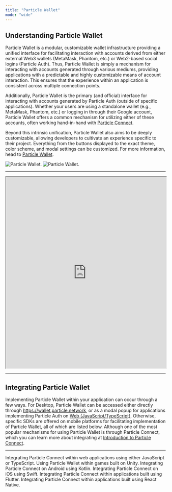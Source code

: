 ```yaml
---
title: "Particle Wallet"
mode: "wide"
---
```


## Understanding Particle Wallet

Particle Wallet is a modular, customizable wallet infrastructure providing a unified interface for facilitating interaction with accounts derived from either external Web3 wallets (MetaMask, Phantom, etc.) or Web2-based social logins (Particle Auth). Thus, Particle Wallet is simply a mechanism for interacting with accounts generated through various mediums, providing applications with a predictable and highly customizable means of account interaction. This ensures that the experience within an application is consistent across multiple connection points.

Additionally, Particle Wallet is the primary (and official) interface for interacting with accounts generated by Particle Auth (outside of specific applications). Whether your users are using a standalone wallet (e.g., MetaMask, Phantom, etc.) or logging in through their Google account, Particle Wallet offers a common mechanism for utilizing either of these accounts, often working hand-in-hand with [Particle Connect](/resources/integrations/waas/connect).

Beyond this intrinsic unification, Particle Wallet also aims to be deeply customizable, allowing developers to cultivate an experience specific to their project. Everything from the buttons displayed to the exact theme, color scheme, and modal settings can be customized. For more information, head to [Particle Wallet](/resources/quickstart/customization/wallet).

<div className="flex justify-center">
<img
  className="block h-64 dark:hidden"
  src="/resources/integrations/waas/images/wallet.png"
  alt="Particle Wallet."
/>
<img
  className="hidden h-64 dark:block"
  src="/resources/integrations/waas/images/wallet.png"
  alt="Particle Wallet."
/>
</div>

***

<iframe 
width="100%"
height="600" 
src="https://wallet.particle.network/?theme=light"
href="https://wallet.particle.network/?theme=light">
</iframe>

***

## Integrating Particle Wallet

Implementing Particle Wallet within your application can occur through a few ways. For Desktop, Particle Wallet can be accessed either directly through https://wallet.particle.network, or as a modal popup for applications implementing Particle Auth on [Web (JavaScript/TypeScript)](/api-reference/auth/desktop-sdks/web). Otherwise, specific SDKs are offered on mobile platforms for facilitating implementation of Particle Wallet, all of which are listed below. Although one of the most popular mechanisms for using Particle Wallet is through Particle Connect, which you can learn more about integrating at [Introduction to Particle Connect](/api-reference/connect/introduction).

***

<CardGroup cols={2}>
  <Card title="Web SDK" href="/api-reference/connect/desktop/web">
    Integrating Particle Connect within web applications using either JavaScript or TypeScript.
  </Card>
  <Card title="Unity SDK" href="/api-reference/connect/mobile/unity">
    Using Particle Wallet within games built on Unity.
  </Card>
   <Card title="Android SDK" href="/api-reference/connect/mobile/android">
    Integrating Particle Connect on Android using Kotlin.
  </Card>
    <Card title="iOS SDK" href="/api-reference/connect/mobile/ios">
    Integrating Particle Connect on iOS using Swift.
  </Card>
     <Card title="Flutter SDK" href="/api-reference/connect/mobile/flutter">
    Integrating Particle Connect within applications built using Flutter.
  </Card>
    <Card title="React Native SDK" href="/api-reference/connect/mobile/react">
    Integrating Particle Connect within applications built using React Native.
  </Card>
</CardGroup>